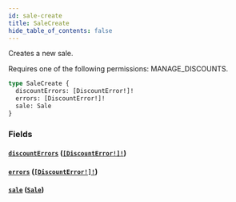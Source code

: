 ```yaml
---
id: sale-create
title: SaleCreate
hide_table_of_contents: false
---
```


Creates a new sale.

Requires one of the following permissions: MANAGE_DISCOUNTS.

```graphql
type SaleCreate {
  discountErrors: [DiscountError!]!
  errors: [DiscountError!]!
  sale: Sale
}
```

### Fields

#### [`discountErrors`](#) ([`[DiscountError!]!`](../../../developer/api-reference/objects/discount-error))

#### [`errors`](#) ([`[DiscountError!]!`](../../../developer/api-reference/objects/discount-error))

#### [`sale`](#) ([`Sale`](../../../developer/api-reference/objects/sale))
